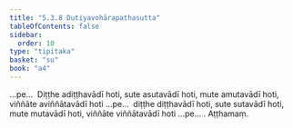 ```yaml
---
title: "5.3.8 Dutiyavohārapathasutta"
tableOfContents: false
sidebar:
  order: 10
type: "tipitaka"
basket: "su"
book: "a4"
---
```



<DynamicBreadcrumb />

<Division number="228" book="a4">

<Paragraph number="1414" book="a4">
…pe…  Diṭṭhe adiṭṭhavādī hoti, sute asutavādī hoti, mute amutavādī hoti, viññāte aviññātavādī hoti …pe…  diṭṭhe diṭṭhavādī hoti, sute sutavādī hoti, mute mutavādī hoti, viññāte viññātavādī hoti …pe… .

</Paragraph>
</Division>

<Paragraph number="1415" type="center" book="a4">
Aṭṭhamaṃ.
</Paragraph>